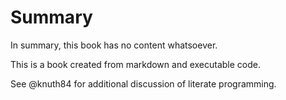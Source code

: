 # Summary

In summary, this book has no content whatsoever.


This is a book created from markdown and executable code.

See @knuth84 for additional discussion of literate programming.